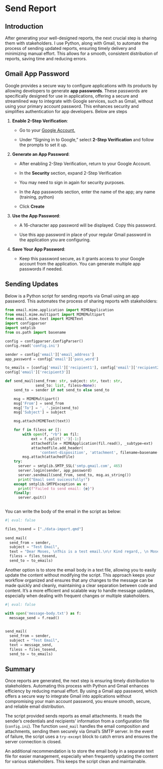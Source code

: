 # Send Report

## Introduction

After generating your well-designed reports, the next crucial step is sharing them with stakeholders. I use Python, along with Gmail, to automate the process of sending updated reports, ensuring timely delivery and minimizing manual effort. This allows for a smooth, consistent distribution of reports, saving time and reducing errors.

## Gmail App Password

Google provides a secure way to configure applications with its products by allowing developers to generate **app passwords**. These passwords are specifically designed for use in applications, offering a secure and streamlined way to integrate with Google services, such as Gmail, without using your primary account password. This enhances security and simplifies authentication for app developers. Below are steps

1.  **Enable 2-Step Verification**:

    -   Go to your [Google Account.](https://myaccount.google.com/)

    -   Under "Signing in to Google," select **2-Step Verification** and follow the prompts to set it up.

2.  **Generate an App Password**:

    -   After enabling 2-Step Verification, return to your Google Account.

    -   In the **Security** section, expand 2-Step Verification

    -   You may need to sign in again for security purposes.

    -   In the App passwords section, enter the name of the app; any name (training, python)

    -   Click **Create**

3.  **Use the App Password**:

    -   A 16-character app password will be displayed. Copy this password.

    -   Use this app password in place of your regular Gmail password in the application you are configuring.

4.  **Save Your App Password**:

    -   Keep this password secure, as it grants access to your Google account from the application. You can generate multiple app passwords if needed.

## Sending Updates

Below is a Python script for sending reports via Gmail using an app password. This automates the process of sharing reports with stakeholders:

```python

from email.mime.application import MIMEApplication
from email.mime.multipart import MIMEMultipart
from email.mime.text import MIMEText
import configparser
import smtplib
from os.path import basename
```

```python

config = configparser.ConfigParser()
config.read('config.ini')

sender = config['email']['email_address']
app_password = config['email']['pass_word']

to_emails = [config['email']['recipient1'], config['email']['recipient2'],
config['email']['recipient3']]


```

```python

def send_mail(send_from: str, subject: str, text: str,
              send_to: list, filess=None):
    send_to = sender if not send_to else send_to

    msg = MIMEMultipart()
    msg['From'] = send_from
    msg['To'] = ', '.join(send_to)
    msg['Subject'] = subject

    msg.attach(MIMEText(text))

    for f in filess or []:
        with open(f, "rb") as fil:
            ext = f.split('.')[-1:]
            attachedfile = MIMEApplication(fil.read(), _subtype=ext)
            attachedfile.add_header(
                'content-disposition', 'attachment', filename=basename(f))
        msg.attach(attachedfile)
    try:
      server = smtplib.SMTP_SSL('smtp.gmail.com', 465)
      server.login(sender, app_password)
      server.sendmail(send_from, send_to, msg.as_string())
      print("Email sent successfully!")
    except smtplib.SMTPException as e:
      print(f"Failed to send email: {e}")
    finally:
      server.quit()
      

```

You can write the body of the email in the script as below:

```python

#| eval: false

files_tosend = ["./data-import.qmd"]   
    
send_mail(
  send_from = sender,
  subject = "Test Email",
  text = "Dear Moses, \nThis is a test email.\n\r Kind regard,, \n Moses",
  filess = files_tosend,
  send_to = to_emails)
```

Another option is to store the email body in a text file, allowing you to easily update the content without modifying the script. This approach keeps your workflow organized and ensures that any changes to the message can be made quickly and cleanly, maintaining a clear separation between code and content. It's a more efficient and scalable way to handle message updates, especially when dealing with frequent changes or multiple stakeholders.

```python

#| eval: false

with open('message-body.txt') as f:
  message_send = f.read()
  
  
send_mail(
  send_from = sender,
  subject = "Test Email",
  text = message_send,
  filess = files_tosend,
  send_to = to_emails) 
```

## Summary

Once reports are generated, the next step is ensuring timely distribution to stakeholders. Automating this process with Python and Gmail enhances efficiency by reducing manual effort. By using a Gmail app password, which offers a secure way to integrate Gmail into applications without compromising your main account password, you ensure smooth, secure, and reliable email distribution.

The script provided sends reports as email attachments. It reads the sender's credentials and recipients' information from a configuration file (`config.ini`). The function `send_mail` handles the email composition and attachments, sending them securely via Gmail's SMTP server. In the event of failure, the script uses a `try-except` block to catch errors and ensures the server connection is closed.

An additional recommendation is to store the email body in a separate text file for easier management, especially when frequently updating the content for various stakeholders. This keeps the script clean and maintainable.
